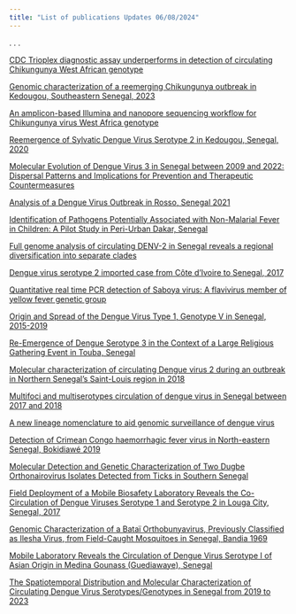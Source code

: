 ```yaml
---
title: "List of publications Updates 06/08/2024"
---
```


.
.
.

[CDC Trioplex diagnostic assay underperforms in detection of circulating Chikungunya West African genotype](https://journals.asm.org/doi/epub/10.1128/jcm.00405-24)


[Genomic characterization of a reemerging Chikungunya outbreak in Kedougou, Southeastern Senegal, 2023](https://www.tandfonline.com/doi/10.1080/22221751.2024.2373308)


[An amplicon-based Illumina and nanopore sequencing workflow for Chikungunya virus West Africa genotype](https://www.ncbi.nlm.nih.gov/pmc/articles/PMC10723560/)


[Reemergence of Sylvatic Dengue Virus Serotype 2 in Kedougou, Senegal, 2020](https://wwwnc.cdc.gov/eid/article/30/4/23-1301_article)


[Molecular Evolution of Dengue Virus 3 in Senegal between 2009 and 2022: Dispersal Patterns and Implications for Prevention and Therapeutic Countermeasures](https://www.mdpi.com/2076-393X/11/10/1537)

[Analysis of a Dengue Virus Outbreak in Rosso, Senegal 2021](https://www.mdpi.com/2414-6366/7/12/420)

[Identification of Pathogens Potentially Associated with Non-Malarial Fever in Children: A Pilot Study in Peri-Urban Dakar, Senegal](https://www.ajtmh.org/view/journals/tpmd/104/4/article-p1335.xml)

[Full genome analysis of circulating DENV-2 in Senegal reveals a regional diversification into separate clades](https://onlinelibrary.wiley.com/doi/10.1002/jmv.28027)

[Dengue virus serotype 2 imported case from Côte d'Ivoire to Senegal, 2017](https://onlinelibrary.wiley.com/doi/10.1111/tbed.14239)

[Quantitative real time PCR detection of Saboya virus: A flavivirus member of yellow fever genetic group](https://www.sciencedirect.com/science/article/pii/S0166093422001860?via%3Dihub)

[Origin and Spread of the Dengue Virus Type 1, Genotype V in Senegal, 2015-2019](https://www.mdpi.com/1999-4915/13/1/57)

[Re-Emergence of Dengue Serotype 3 in the Context of a Large Religious Gathering Event in Touba, Senegal](https://www.mdpi.com/1660-4601/19/24/16912)

[Molecular characterization of circulating Dengue virus 2 during an outbreak in Northern Senegal's Saint-Louis region in 2018](https://onlinelibrary.wiley.com/doi/10.1002/jmv.28347)

[Multifoci and multiserotypes circulation of dengue virus in Senegal between 2017 and 2018](https://bmcinfectdis.biomedcentral.com/articles/10.1186/s12879-021-06580-z)

[A new lineage nomenclature to aid genomic surveillance of dengue virus](https://www.ncbi.nlm.nih.gov/pmc/articles/PMC1111864)

[Detection of Crimean Congo haemorrhagic fever virus in North-eastern Senegal, Bokidiawé 2019](https://www.tandfonline.com/doi/full/10.1080/22221751.2020.1847605)

[Molecular Detection and Genetic Characterization of Two Dugbe Orthonairovirus Isolates Detected from Ticks in Southern Senegal](https://www.mdpi.com/1999-4915/16/6/964)

[Field Deployment of a Mobile Biosafety Laboratory Reveals the Co-Circulation of Dengue Viruses Serotype 1 and Serotype 2 in Louga City, Senegal, 2017](https://www.ncbi.nlm.nih.gov/pmc/articles/PMC8032538/)

[Genomic Characterization of a Bataï Orthobunyavirus, Previously Classified as Ilesha Virus, from Field-Caught Mosquitoes in Senegal, Bandia 1969](https://www.mdpi.com/1999-4915/16/2/261)

[Mobile Laboratory Reveals the Circulation of Dengue Virus Serotype I of Asian Origin in Medina Gounass (Guediawaye), Senegal](https://www.mdpi.com/2075-4418/10/6/408)

[The Spatiotemporal Distribution and Molecular Characterization of Circulating Dengue Virus Serotypes/Genotypes in Senegal from 2019 to 2023](https://www.mdpi.com/2414-6366/9/2/32)













